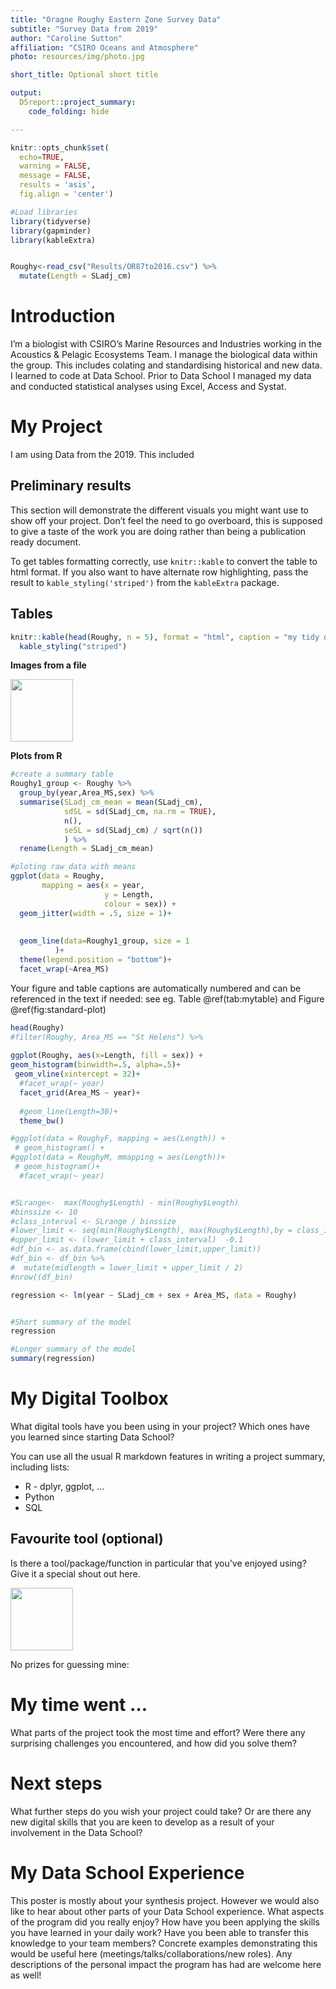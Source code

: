 ```yaml
---
title: "Oragne Roughy Eastern Zone Survey Data"
subtitle: "Survey Data from 2019"
author: "Caroline Sutton"
affiliation: "CSIRO Oceans and Atmosphere"
photo: resources/img/photo.jpg

short_title: Optional short title

output: 
  DSreport::project_summary:
    code_folding: hide

---
```

```r
knitr::opts_chunk$set(
  echo=TRUE,
  warning = FALSE,
  message = FALSE,
  results = 'asis',
  fig.align = 'center')

#Load libraries
library(tidyverse)
library(gapminder)
library(kableExtra)


Roughy<-read_csv("Results/OR87to2016.csv") %>% 
  mutate(Length = SLadj_cm)
```
# Introduction
I'm a biologist with CSIRO's Marine Resources and Industries working in the Acoustics & Pelagic Ecosystems Team. I manage the biological data within the group. This includes colating and standardising historical and new data. I learned to code at Data School. Prior to Data School I managed my data and conducted statistical analyses using Excel, Access and Systat.

# My Project
I am using Data from the 2019. This included

## Preliminary results

This section will demonstrate the different visuals you might want use to show off your 
project. Don't feel the need to go overboard, this is supposed to give a taste of the work you are
doing rather than being a publication ready document.

To get tables formatting correctly, use `knitr::kable` to convert the table to html format. If
you also want to have alternate row highlighting, pass the result to `kable_styling('striped')` 
from the `kableExtra` package.

**Tables**
---
```r
knitr::kable(head(Roughy, n = 5), format = "html", caption = "my tidy data") %>% 
  kable_styling("striped")
```

**Images from a file**

![](resources/img/tidyverse.png){width=100px}

**Plots from R**

```r
#create a summary table
Roughy1_group <- Roughy %>% 
  group_by(year,Area_MS,sex) %>% 
  summarise(SLadj_cm_mean = mean(SLadj_cm),
            sdSL = sd(SLadj_cm, na.rm = TRUE),
            n(),
            seSL = sd(SLadj_cm) / sqrt(n())
            ) %>% 
  rename(Length = SLadj_cm_mean)

#ploting raw data with means
ggplot(data = Roughy,
       mapping = aes(x = year,
                     y = Length,
                     colour = sex)) +
  geom_jitter(width = .5, size = 1)+
    
    
  geom_line(data=Roughy1_group, size = 1
          )+
  theme(legend.position = "bottom")+
  facet_wrap(~Area_MS)
```

Your figure and table captions are automatically numbered and can be referenced in the text
if needed: see eg. Table \@ref(tab:mytable) and Figure \@ref(fig:standard-plot)

```r
head(Roughy)
#filter(Roughy, Area_MS == "St Helens") %>% 
  
ggplot(Roughy, aes(x=Length, fill = sex)) +
geom_histogram(binwidth=.5, alpha=.5)+
 geom_vline(xintercept = 32)+
  #facet_wrap(~ year)
  facet_grid(Area_MS ~ year)+
    
  #geom_line(Length=30)+
  theme_bw()

#ggplot(data = RoughyF, mapping = aes(Length)) + 
 # geom_histogram() +
#ggplot(data = RoughyM, mmapping = aes(Length))+
 # geom_histogram()+
  #facet_wrap(~ year)


#SLrange<-  max(Roughy$Length) - min(Roughy$Length) 
#binssize <- 10
#class_interval <- SLrange / binssize
#lower_limit <- seq(min(Roughy$Length), max(Roughy$Length),by = class_interval)-0.1
#upper_limit <- (lower_limit + class_interval)  -0.1
#df_bin <- as.data.frame(cbind(lower_limit,upper_limit))
#df_bin <- df_bin %>% 
#  mutate(midlength = lower_limit + upper_limit / 2)
#nrow((df_bin)

```


```r
regression <- lm(year ~ SLadj_cm + sex + Area_MS, data = Roughy)


#Short summary of the model
regression

#Longer summary of the model
summary(regression)
```

# My Digital Toolbox

What digital tools have you been using in your project? Which ones have you learned since starting 
Data School?

You can use all the usual R markdown features in writing a project summary, including lists:

* R - dplyr, ggplot, ...
* Python
* SQL

## Favourite tool (optional)

Is there a tool/package/function in particular that you've enjoyed using? Give it a special shout out here.

![](https://raw.githubusercontent.com/tidyverse/ggplot2/master/man/figures/logo.png){.pull-right width=100px}

No prizes for guessing mine:

# My time went ...

What parts of the project took the most time and effort? Were there any surprising challenges you
encountered, and how did you solve them?

# Next steps

What further steps do you wish your project could take? Or are there any new digital skills that you
are keen to develop as a result of your involvement in the Data School?

# My Data School Experience

This poster is mostly about your synthesis project. However we would also like to hear about other
parts of your Data School experience. What aspects of the program did you really enjoy? How have you
been applying the skills you have learned in your daily work? Have you been able to transfer this 
knowledge to your team members? Concrete examples demonstrating this would be useful here
(meetings/talks/collaborations/new roles). Any descriptions of the personal impact the program has 
had are welcome here as well!
